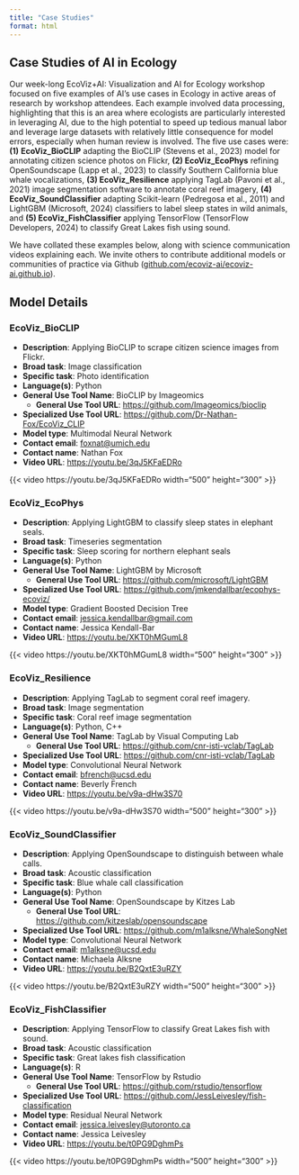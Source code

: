 ```yaml
---
title: "Case Studies"
format: html
---
```


## Case Studies of AI in Ecology

Our week-long EcoViz+AI: Visualization and AI for Ecology workshop focused on five examples of AI’s use cases in Ecology in active areas of research by workshop attendees. Each example involved data processing, highlighting that this is an area where ecologists are particularly interested in leveraging AI, due to the high potential to speed up tedious manual labor and leverage large datasets with relatively little consequence for model errors, especially when human review is involved. The five use cases were: **(1)** **EcoViz_BioCLIP** adapting the BioCLIP (Stevens et al., 2023) model for annotating citizen science photos on Flickr, **(2) EcoViz_EcoPhys** refining OpenSoundscape (Lapp et al., 2023) to classify Southern California blue whale vocalizations, **(3) EcoViz_Resilience** applying TagLab (Pavoni et al., 2021) image segmentation software to annotate coral reef imagery, **(4) EcoViz_SoundClassifier** adapting Scikit-learn (Pedregosa et al., 2011) and LightGBM (Microsoft, 2024) classifiers to label sleep states in wild animals, and **(5) EcoViz_FishClassifier** applying TensorFlow (TensorFlow Developers, 2024) to classify Great Lakes fish using sound.

We have collated these examples below, along with science communication videos explaining each. We invite others to contribute additional models or communities of practice via Github ([github.com/ecoviz-ai/ecoviz-ai.github.io](https://github.com/ecoviz-ai/ecoviz-ai.github.io)).

## Model Details

### EcoViz_BioCLIP

-   **Description**: Applying BioCLIP to scrape citizen science images from Flickr.
-   **Broad task**: Image classification
-   **Specific task**: Photo identification
-   **Language(s)**: Python
-   **General Use Tool Name**: BioCLIP by Imageomics
    -   **General Use Tool URL**: <https://github.com/Imageomics/bioclip>
-   **Specialized Use Tool URL**: <https://github.com/Dr-Nathan-Fox/EcoViz_CLIP>
-   **Model type**: Multimodal Neural Network
-   **Contact email**: [foxnat\@umich.edu](mailto:foxnat@umich.edu)
-   **Contact name**: Nathan Fox
-   **Video URL**: <https://youtu.be/3qJ5KFaEDRo>

{{< video https://youtu.be/3qJ5KFaEDRo width="500" height="300" >}}

### EcoViz_EcoPhys

-   **Description**: Applying LightGBM to classify sleep states in elephant seals.
-   **Broad task**: Timeseries segmentation
-   **Specific task**: Sleep scoring for northern elephant seals
-   **Language(s)**: Python
-   **General Use Tool Name**: LightGBM by Microsoft
    -   **General Use Tool URL**: <https://github.com/microsoft/LightGBM>
-   **Specialized Use Tool URL**: <https://github.com/jmkendallbar/ecophys-ecoviz/>
-   **Model type**: Gradient Boosted Decision Tree
-   **Contact email**: [jessica.kendallbar\@gmail.com](mailto:jessica.kendallbar@gmail.com)
-   **Contact name**: Jessica Kendall-Bar
-   **Video URL**: <https://youtu.be/XKT0hMGumL8>

{{< video https://youtu.be/XKT0hMGumL8 width="500" height="300" >}}

### EcoViz_Resilience

-   **Description**: Applying TagLab to segment coral reef imagery.
-   **Broad task**: Image segmentation
-   **Specific task**: Coral reef image segmentation
-   **Language(s)**: Python, C++
-   **General Use Tool Name**: TagLab by Visual Computing Lab
    -   **General Use Tool URL**: <https://github.com/cnr-isti-vclab/TagLab>
-   **Specialized Use Tool URL**: <https://github.com/cnr-isti-vclab/TagLab>
-   **Model type**: Convolutional Neural Network
-   **Contact email**: [bfrench\@ucsd.edu](mailto:bfrench@ucsd.edu)
-   **Contact name**: Beverly French
-   **Video URL**: <https://youtu.be/v9a-dHw3S70>

{{< video https://youtu.be/v9a-dHw3S70 width="500" height="300" >}}

### EcoViz_SoundClassifier

-   **Description**: Applying OpenSoundscape to distinguish between whale calls.
-   **Broad task**: Acoustic classification
-   **Specific task**: Blue whale call classification
-   **Language(s)**: Python
-   **General Use Tool Name**: OpenSoundscape by Kitzes Lab
    -   **General Use Tool URL**: <https://github.com/kitzeslab/opensoundscape>
-   **Specialized Use Tool URL**: <https://github.com/m1alksne/WhaleSongNet>
-   **Model type**: Convolutional Neural Network
-   **Contact email**: [m1alksne\@ucsd.edu](mailto:m1alksne@ucsd.edu)
-   **Contact name**: Michaela Alksne
-   **Video URL**: <https://youtu.be/B2QxtE3uRZY>

{{< video https://youtu.be/B2QxtE3uRZY width="500" height="300" >}}

### EcoViz_FishClassifier

-   **Description**: Applying TensorFlow to classify Great Lakes fish with sound.
-   **Broad task**: Acoustic classification
-   **Specific task**: Great lakes fish classification
-   **Language(s)**: R
-   **General Use Tool Name**: TensorFlow by Rstudio
    -   **General Use Tool URL**: <https://github.com/rstudio/tensorflow>
-   **Specialized Use Tool URL**: <https://github.com/JessLeivesley/fish-classification>
-   **Model type**: Residual Neural Network
-   **Contact email**: [jessica.leivesley\@utoronto.ca](mailto:jessica.leivesley@utoronto.ca)
-   **Contact name**: Jessica Leivesley
-   **Video URL**: <https://youtu.be/t0PG9DghmPs>

{{< video https://youtu.be/t0PG9DghmPs width="500" height="300" >}}